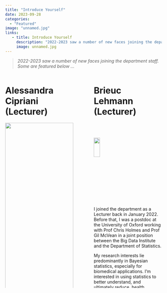 ```yaml
---
title: "Introduce Yourself"
date: 2023-09-28
categories:
  - "Featured"
image: "unnamed.jpg" 
links: 
   - title: Introduce Yourself
     description: "2022-2023 saw a number of new faces joining the department staff: some are featured below! " 
     image: unnamed.jpg
---
```


> *2022-2023 saw a number of new faces joining the department staff. Some are featured below ... *



:::: {.columns}

::: {.column width="45%"}

# Alessandra Cipriani (Lecturer)

::::{.img}
![](CiprianiDMC-2048x1152.png){width="100%"}
::::

I joined the department as a lecturer in February 2022 coming from TU Delft, where I was assistant professor.

I did my PhD in Zurich, and after completing it I joined the Weierstrass Institute in Berlin as a postdoc for three years, and then the University of Bath for one year before moving to the Netherlands.

My research focuses on random interfaces, particularly those that are used in statistical mechanics and physics, like the Gaussian free field and the membrane model.

:::

::: {.column width="5%"}
<!-- empty column to create gap -->
:::

::: {.column width="45%"}

# Brieuc Lehmann (Lecturer)

\
\

::::{.img-right}
![](brieuc.jpeg){width="30%"}
::::

I joined the department as a Lecturer back in January 2022. Before that, I was a postdoc at the University of Oxford working with Prof Chris Holmes and Prof Gil McVean in a joint position between the Big Data Institute and the Department of Statistics.

My research interests lie predominantly in Bayesian statistics, especially for biomedical applications. I'm interested in using statistics to better understand, and ultimately reduce, health inequalities. I'm one of the co-organisers of the Data Science for Health Equity community (https://www.dsxhe.com) which aims to bring together similarly-minded folk.

Outside of work, I love running - I am particularly obsessed with parkrun.

:::

::::

:::: {.columns}

::: {.column width="45%"}

<!--another empty column-->

:::

::::

